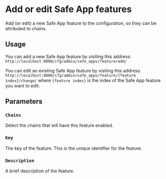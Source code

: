 # Add or edit Safe App features

Add (or edit) a new Safe App feature to the configuration, so they can be attributed to chains.

## Usage

You can add a new Safe App feature by visiting this address: `http://localhost:8000/cfg/admin/safe_apps/feature/add/`

You can edit an existing Safe App feature by visiting this address: `http://localhost:8000/cfg/admin/safe_apps/feature/{feature index}/change/` where `{feature index}` is the index of the Safe App feature you want to edit.

## Parameters

### `Chains`

Select the chains that will have this feature enabled.

### `Key`

The key of the feature. This is the unique identifier for the feature.

### `Description`

A brief description of the feature.

